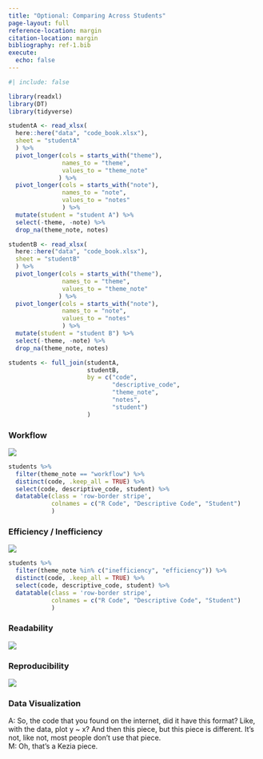 ```yaml
---
title: "Optional: Comparing Across Students"
page-layout: full
reference-location: margin
citation-location: margin
bibliography: ref-1.bib
execute: 
  echo: false
---
```


```r
#| include: false

library(readxl)
library(DT)
library(tidyverse)

studentA <- read_xlsx(
  here::here("data", "code_book.xlsx"), 
  sheet = "studentA"
  ) %>% 
  pivot_longer(cols = starts_with("theme"),
               names_to = "theme", 
               values_to = "theme_note"
              ) %>% 
  pivot_longer(cols = starts_with("note"), 
               names_to = "note", 
               values_to = "notes"
               ) %>% 
  mutate(student = "student A") %>% 
  select(-theme, -note) %>% 
  drop_na(theme_note, notes)

studentB <- read_xlsx(
  here::here("data", "code_book.xlsx"), 
  sheet = "studentB"
  ) %>% 
  pivot_longer(cols = starts_with("theme"),
               names_to = "theme", 
               values_to = "theme_note"
              ) %>% 
  pivot_longer(cols = starts_with("note"), 
               names_to = "note", 
               values_to = "notes"
               ) %>% 
  mutate(student = "student B") %>% 
  select(-theme, -note) %>% 
  drop_na(theme_note, notes)

students <- full_join(studentA, 
                      studentB, 
                      by = c("code", 
                             "descriptive_code",
                             "theme_note",
                             "notes",
                             "student")
                      )
```

### Workflow

<!-- How code comments were used between the two students -->
<!-- How objects were inspected in the code vs. in the console -->

::: {.column-margin}
![](images/workflow.png)
:::

```r
students %>% 
  filter(theme_note == "workflow") %>%
  distinct(code, .keep_all = TRUE) %>% 
  select(code, descriptive_code, student) %>% 
  datatable(class = 'row-border stripe', 
            colnames = c("R Code", "Descriptive Code", "Student")
            )

```


### Efficiency / Inefficiency

<!-- Repeated tasks differences between students -->

::: {.column-margin}
![](images/efficient.png)
:::

```r
students %>% 
  filter(theme_note %in% c("inefficiency", "efficiency")) %>%
  distinct(code, .keep_all = TRUE) %>% 
  select(code, descriptive_code, student) %>% 
  datatable(class = 'row-border stripe', 
            colnames = c("R Code", "Descriptive Code", "Student")
            )
```



### Readability 

<!-- Use of whitespace around delimiters, named arguments, new lines for long code  -->

::: {.column-margin}
![](images/read.png)
:::

### Reproducibility

<!-- No data loading code in Student A -->
<!-- Student A had code that wouldn't run (required a package be loaded but wasn't until later, reference to non-existant objects) -->

<!-- Student B had all used functions / data sourced in to R script -->
<!-- Still, the project would be difficult to share as there was a mix of full paths -->
<!-- and relative paths which another user would need to modify -->
<!-- Keep in mind RStudio projects were not a thing when these students were completing their project -->

::: {.column-margin}
![](images/reproduce.png)
:::

### Data Visualization

<!-- They both rotate their y-axis labels -- artifact of instruction -->
A: So, the code that you found on the internet, did it have this format? Like, with the data, plot y ~ x? And then this piece, but this piece is different. It’s not, like not, most people don’t use that piece.  
M: Oh, that’s a Kezia piece. 
